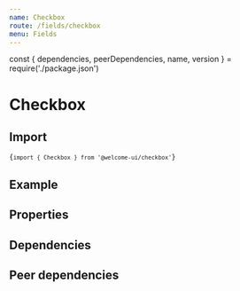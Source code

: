 ```yaml
---
name: Checkbox
route: /fields/checkbox
menu: Fields
---
```


const { dependencies, peerDependencies, name, version } = require('./package.json')

# Checkbox

<TagVersion version={version} name={name} />

## Import

<Code>{`import { Checkbox } from '@welcome-ui/checkbox'`}</Code>

## Example

<Playground>
  <Form initialValues={{ vue: true }}>
    <FieldGroup label="Check the frameworks you have already worked with">
      <ConnectedField component={Checkbox} name="react" label="React" />
      <ConnectedField component={Checkbox} label="Angular" name="angular" id="angular_custom_id" />
      <ConnectedField component={Checkbox} name="vue" label="Vue" />
    </FieldGroup>
  </Form>
</Playground>

## Properties

<Props of={Checkbox} />

## Dependencies

<Dependencies dependencies={dependencies} />

## Peer dependencies

<Dependencies dependencies={peerDependencies} />
